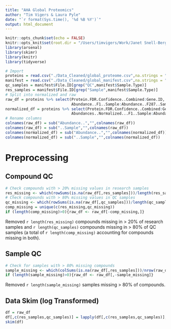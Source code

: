 ```yaml
---
title: "AHA Global Proteomics"
author: "Tim Vigers & Laura Pyle"
date: "`r format(Sys.time(), '%d %B %Y')`"
output: html_document
---
```


```r
knitr::opts_chunk$set(echo = FALSE)
knitr::opts_knit$set(root.dir = "/Users/timvigers/Work/Janet Snell-Bergeon/AHA collaborative grant/Proteomics")
library(arsenal)
library(skimr)
library(knitr)
library(tidyverse)
```

```r
# Import
proteins = read.csv("./Data_Cleaned/global_proteome.csv",na.strings = "")
manifest = read.csv("./Data_Cleaned/global_manifest.csv",na.strings = "")
qc_samples = manifest$File.ID[grep("QC",manifest$Sample.Type)]
res_samples = manifest$File.ID[grep("Sample",manifest$Sample.Type)]
# Split into normalized and raw
raw_df = proteins %>% select(Protein.FDR.Confidence..Combined:Gene.ID,
                             Abundance..F1..Sample:Abundance..F287..Sample)
normalized_df = proteins %>% select(Protein.FDR.Confidence..Combined:Gene.ID,
                             Abundances..Normalized...F1..Sample:Abundances..Normalized...F287..Sample)
# Rename columns
colnames(raw_df) = sub("Abundance..","",colnames(raw_df))
colnames(raw_df) = sub("..Sample","",colnames(raw_df))
colnames(normalized_df) = sub("Abundance..","",colnames(normalized_df))
colnames(normalized_df) = sub("..Sample","",colnames(normalized_df))
```

# Preprocessing

## Compound QC

```r
# Check compounds with > 20% missing values in research samples
res_missing <- which(rowSums(is.na(raw_df[,res_samples]))/length(res_samples) > 0.2)
# Check compounds with > 80% missing values in QC samples
qc_missing <- which(rowSums(is.na(raw_df[,qc_samples]))/length(qc_samples) > 0.8)
comp_missing = unique(c(res_missing,qc_missing))
if (length(comp_missing)>0){raw_df <- raw_df[-comp_missing,]}
```

Removed `r length(res_missing)` compounds missing in > 20% of research samples and `r length(qc_samples)` compounds missing in > 80% of QC samples (a total of `r length(comp_missing)` accounting for compounds missing in both).

## Sample QC

```r
# Check for samples with > 80% missing compounds
sample_missing <- which(colSums(is.na(raw_df[,res_samples]))/nrow(raw_df) > 0.8)
if (length(sample_missing)>0){raw_df <- raw_df[,-sample_missing]}
```

Removed `r length(sample_missing)` samples missing > 80% of compounds.

## Data Skim (log Transformed)

```r
df = raw_df
df[,c(res_samples,qc_samples)] = lapply(df[,c(res_samples,qc_samples)], log)
skim(df)
```
